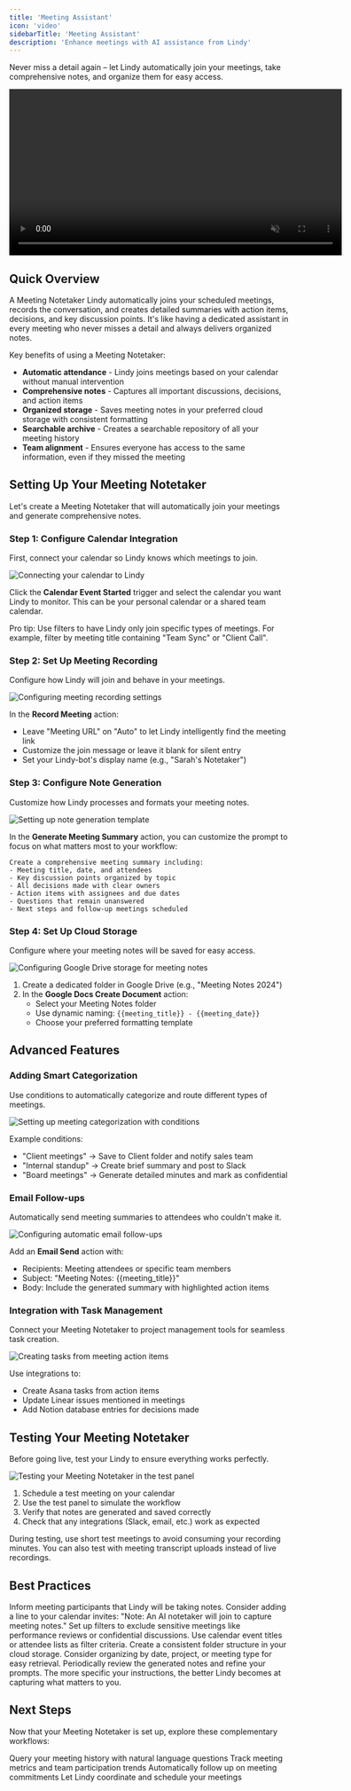 ```yaml
---
title: 'Meeting Assistant'
icon: 'video'
sidebarTitle: 'Meeting Assistant'
description: 'Enhance meetings with AI assistance from Lindy'
---
```


Never miss a detail again – let Lindy automatically join your meetings, take comprehensive notes, and organize them for easy access.

<div style={{ display: 'flex', justifyContent: 'center', margin: '2rem 0' }}>
  <div className="video-card">
    <video
      src="/videos/triggers.mp4"
      width="600"
      autoPlay
      muted
      loop
      playsInline
      style={{ display: 'block', width: '100%' }}
    />
  </div>
</div>

## Quick Overview

A Meeting Notetaker Lindy automatically joins your scheduled meetings, records the conversation, and creates detailed summaries with action items, decisions, and key discussion points. It's like having a dedicated assistant in every meeting who never misses a detail and always delivers organized notes.

Key benefits of using a Meeting Notetaker:
- **Automatic attendance** - Lindy joins meetings based on your calendar without manual intervention
- **Comprehensive notes** - Captures all important discussions, decisions, and action items
- **Organized storage** - Saves meeting notes in your preferred cloud storage with consistent formatting
- **Searchable archive** - Creates a searchable repository of all your meeting history
- **Team alignment** - Ensures everyone has access to the same information, even if they missed the meeting

## Setting Up Your Meeting Notetaker

Let's create a Meeting Notetaker that will automatically join your meetings and generate comprehensive notes.

### Step 1: Configure Calendar Integration

First, connect your calendar so Lindy knows which meetings to join.

<Frame>
  <img src="/placeholder-calendar-integration.png" alt="Connecting your calendar to Lindy" />
</Frame>

Click the **Calendar Event Started** trigger and select the calendar you want Lindy to monitor. This can be your personal calendar or a shared team calendar.

<Tip>
  Pro tip: Use filters to have Lindy only join specific types of meetings. For example, filter by meeting title containing "Team Sync" or "Client Call".
</Tip>

### Step 2: Set Up Meeting Recording

Configure how Lindy will join and behave in your meetings.

<Frame>
  <img src="/placeholder-meeting-settings.png" alt="Configuring meeting recording settings" />
</Frame>

In the **Record Meeting** action:
- Leave "Meeting URL" on "Auto" to let Lindy intelligently find the meeting link
- Customize the join message or leave it blank for silent entry
- Set your Lindy-bot's display name (e.g., "Sarah's Notetaker")

### Step 3: Configure Note Generation

Customize how Lindy processes and formats your meeting notes.

<Frame>
  <img src="/placeholder-note-template.png" alt="Setting up note generation template" />
</Frame>

In the **Generate Meeting Summary** action, you can customize the prompt to focus on what matters most to your workflow:

```
Create a comprehensive meeting summary including:
- Meeting title, date, and attendees
- Key discussion points organized by topic
- All decisions made with clear owners
- Action items with assignees and due dates
- Questions that remain unanswered
- Next steps and follow-up meetings scheduled
```

### Step 4: Set Up Cloud Storage

Configure where your meeting notes will be saved for easy access.

<Frame>
  <img src="/placeholder-storage-setup.png" alt="Configuring Google Drive storage for meeting notes" />
</Frame>

1. Create a dedicated folder in Google Drive (e.g., "Meeting Notes 2024")
2. In the **Google Docs Create Document** action:
   - Select your Meeting Notes folder
   - Use dynamic naming: `{{meeting_title}} - {{meeting_date}}`
   - Choose your preferred formatting template

## Advanced Features

### Adding Smart Categorization

Use conditions to automatically categorize and route different types of meetings.

<Frame>
  <img src="/placeholder-categorization.png" alt="Setting up meeting categorization with conditions" />
</Frame>

Example conditions:
- "Client meetings" → Save to Client folder and notify sales team
- "Internal standup" → Create brief summary and post to Slack
- "Board meetings" → Generate detailed minutes and mark as confidential

### Email Follow-ups

Automatically send meeting summaries to attendees who couldn't make it.

<Frame>
  <img src="/placeholder-email-followup.png" alt="Configuring automatic email follow-ups" />
</Frame>

Add an **Email Send** action with:
- Recipients: Meeting attendees or specific team members
- Subject: "Meeting Notes: {{meeting_title}}"
- Body: Include the generated summary with highlighted action items

### Integration with Task Management

Connect your Meeting Notetaker to project management tools for seamless task creation.

<Frame>
  <img src="/placeholder-task-integration.png" alt="Creating tasks from meeting action items" />
</Frame>

Use integrations to:
- Create Asana tasks from action items
- Update Linear issues mentioned in meetings
- Add Notion database entries for decisions made

## Testing Your Meeting Notetaker

Before going live, test your Lindy to ensure everything works perfectly.

<Frame>
  <img src="/placeholder-test-panel.png" alt="Testing your Meeting Notetaker in the test panel" />
</Frame>

1. Schedule a test meeting on your calendar
2. Use the test panel to simulate the workflow
3. Verify that notes are generated and saved correctly
4. Check that any integrations (Slack, email, etc.) work as expected

<Warning>
  During testing, use short test meetings to avoid consuming your recording minutes. You can also test with meeting transcript uploads instead of live recordings.
</Warning>

## Best Practices

<AccordionGroup>
  <Accordion title="Meeting Etiquette">
    Inform meeting participants that Lindy will be taking notes. Consider adding a line to your calendar invites: "Note: An AI notetaker will join to capture meeting notes."
  </Accordion>
  
  <Accordion title="Privacy Considerations">
    Set up filters to exclude sensitive meetings like performance reviews or confidential discussions. Use calendar event titles or attendee lists as filter criteria.
  </Accordion>
  
  <Accordion title="Note Organization">
    Create a consistent folder structure in your cloud storage. Consider organizing by date, project, or meeting type for easy retrieval.
  </Accordion>
  
  <Accordion title="Review and Refine">
    Periodically review the generated notes and refine your prompts. The more specific your instructions, the better Lindy becomes at capturing what matters to you.
  </Accordion>
</AccordionGroup>

## Next Steps

Now that your Meeting Notetaker is set up, explore these complementary workflows:

<CardGroup cols={2}>
  <Card title="Chat With Your Meetings" href="/tutorials/chat-with-meetings" icon="comments">
    Query your meeting history with natural language questions
  </Card>
  <Card title="Meeting Insights Dashboard" href="/tutorials/meeting-insights" icon="chart-line">
    Track meeting metrics and team participation trends
  </Card>
  <Card title="Action Item Tracker" href="/tutorials/action-tracker" icon="tasks">
    Automatically follow up on meeting commitments
  </Card>
  <Card title="Meeting Scheduler" href="/tutorials/meeting-scheduler" icon="calendar-plus">
    Let Lindy coordinate and schedule your meetings
  </Card>
</CardGroup>